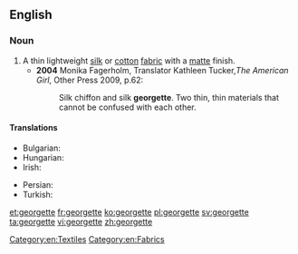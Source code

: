 {{also|Georgette}}
==English==

===Noun===
{{en-noun}}

# A thin lightweight [[silk]] or [[cotton]] [[fabric]] with a [[matte]] finish.
#* '''2004''' Monika Fagerholm, Translator Kathleen Tucker,''The American Girl'', Other Press 2009, p.62:
#*: Silk chiffon and silk '''georgette'''. Two thin, thin materials that cannot be confused with each other.

====Translations====
{{trans-top|fabric}}
* Bulgarian: {{t|bg|жоржет|m|sc=Cyrl}}
* Hungarian: {{t|hu|zsorzsett}}
* Irish: {{t|ga|seoirséad|m}}
{{trans-mid}}
* Persian: {{t+|fa|ژرژت|tr=žoržet|sc=fa-Arab}}
* Turkish: {{t+|tr|jorjet}}
{{trans-bottom}}

[[Category:en:Textiles]]
[[Category:en:Fabrics]]

[[et:georgette]]
[[fr:georgette]]
[[ko:georgette]]
[[pl:georgette]]
[[sv:georgette]]
[[ta:georgette]]
[[vi:georgette]]
[[zh:georgette]]